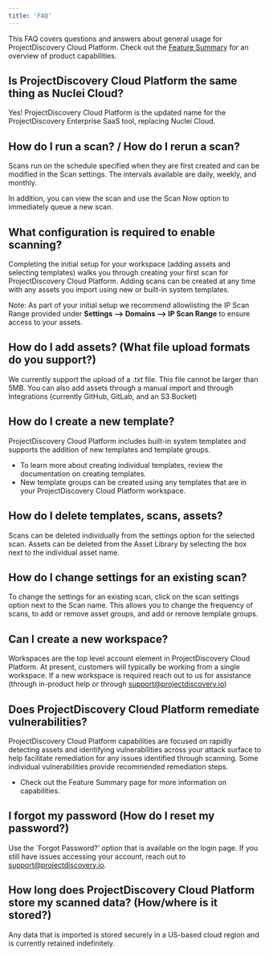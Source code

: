```yaml
---
title: 'FAQ'
---
```

This FAQ covers questions and answers about general usage for ProjectDiscovery Cloud Platform. Check out the [Feature Summary]("overview") for an overview of product capabilities. 

## Is **ProjectDiscovery Cloud Platform** the same thing as Nuclei Cloud?
Yes! ProjectDiscovery Cloud Platform is the updated name for the ProjectDiscovery Enterprise SaaS tool, replacing Nuclei Cloud.

## How do I run a scan? / How do I rerun a scan?

Scans run on the schedule specified when they are first created and can be modified in the Scan settings. 
The intervals available are daily, weekly, and monthly.

In addition, you can view the scan and use the Scan Now option to immediately queue a new scan.


## What configuration is required to enable scanning?

Completing the initial setup for your workspace (adding assets and selecting templates) walks you through creating your first scan for ProjectDiscovery Cloud Platform. 
Adding scans can be created at any time with any assets you import using new or built-in system templates. 

Note: As part of your initial setup we recommend allowlisting the IP Scan Range provided under **Settings --> Domains --> IP Scan Range** to ensure access to your assets.


## How do I add assets? (What file upload formats do you support?)
We currently support the upload of a .txt file. This file cannot be larger than 5MB. 
You can also add assets through a manual import and through Integrations (currently GitHub, GitLab, and an S3 Bucket) 

## How do I create a new template?
ProjectDiscovery Cloud Platform includes built-in system templates and supports the addition of new templates and template groups. 

 - To learn more about creating individual templates, review the documentation on creating templates. 
 - New template groups can be created using any templates that are in your ProjectDiscovery Cloud Platform workspace. 


## How do I delete templates, scans, assets?
Scans can be deleted individually from the settings option for the selected scan. 
Assets can be deleted from the Asset Library by selecting the box next to the individual asset name. 
 
## How do I change settings for an existing scan?
To change the settings for an existing scan, click on the scan settings option next to the Scan name.
This allows you to change the frequency of scans, to add or remove asset groups, and add or remove template groups. 

## Can I create a new workspace?
Workspaces are the top level account element in ProjectDiscovery Cloud Platform. At present, customers will typically be working from a single workspace. 
If a new workspace is required reach out to us for assistance (through in-product help or through support@projectdiscovery.io) 

## Does ProjectDiscovery Cloud Platform remediate vulnerabilities?
ProjectDiscovery Cloud Platform capabilities are focused on rapidly detecting assets and identifying vulnerabilities across your attack surface to 
help facilitate remediation for any issues identified through scanning. Some individual vulnerabilities provide recommended remediation steps. 

- Check out the Feature Summary page for more information on capabilities.

## I forgot my password (How do I reset my password?)
Use the `Forgot Password?’ option that is available on the login page. 
If you still have issues accessing your account, reach out to support@projectdiscovery.io.

## How long does ProjectDiscovery Cloud Platform store my scanned data? (How/where is it stored?)
Any data that is imported is stored securely in a US-based cloud region and is currently retained indefinitely.

